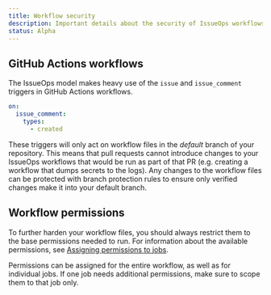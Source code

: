 ```yaml
---
title: Workflow security
description: Important details about the security of IssueOps workflows
status: Alpha
---
```



## GitHub Actions workflows

The IssueOps model makes heavy use of the `issue` and `issue_comment` triggers
in GitHub Actions workflows.

```yaml
on:
  issue_comment:
    types:
      - created
```

These triggers will only act on workflow files in the _default_ branch of your
repository. This means that pull requests cannot introduce changes to your
IssueOps workflows that would be run as part of that PR (e.g. creating a
workflow that dumps secrets to the logs). Any changes to the workflow files can
be protected with branch protection rules to ensure only verified changes make
it into your default branch.

## Workflow permissions

To further harden your workflow files, you should always restrict them to the
base permissions needed to run. For information about the available permissions,
see
[Assigning permissions to jobs](https://docs.github.com/en/actions/using-jobs/assigning-permissions-to-jobs).

<Note>
  Permissions can be assigned for the entire workflow, as well as for individual
  jobs. If one job needs additional permissions, make sure to scope them to that
  job only.
</Note>
